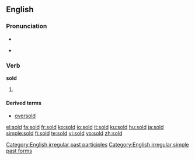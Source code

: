 {{also|şold}}
==English==

===Pronunciation===
* {{IPA|/'sɔld/}}
* {{audio|en-us-sold.ogg|Audio (US)}}
*: {{rhymes|əʊld}}

===Verb===
'''sold'''

# {{past of|[[sell]]}}

====Derived terms====
* [[oversold]]

[[Category:English irregular past participles]]
[[Category:English irregular simple past forms]]

[[el:sold]]
[[fa:sold]]
[[fr:sold]]
[[ko:sold]]
[[io:sold]]
[[it:sold]]
[[ku:sold]]
[[hu:sold]]
[[ja:sold]]
[[simple:sold]]
[[fi:sold]]
[[te:sold]]
[[vi:sold]]
[[vo:sold]]
[[zh:sold]]